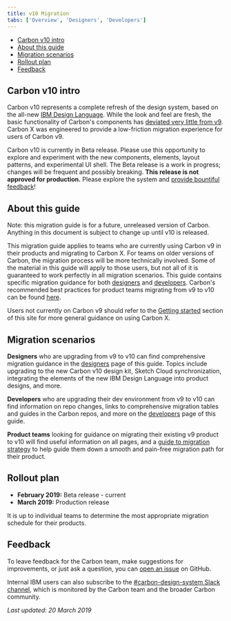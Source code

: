 ```yaml
---
title: v10 Migration
tabs: ['Overview', 'Designers', 'Developers']
---
```


<AnchorLinks>

- [Carbon v10 intro](#carbon-v10-intro)
- [About this guide](#about-this-guide)
- [Migration scenarios](#migration-scenarios)
- [Rollout plan](#rollout-plan)
- [Feedback](#feedback) 

</AnchorLinks>

## Carbon v10 intro

Carbon v10 represents a complete refresh of the design system, based on the all-new [IBM Design Language](https://www.ibm.com/design/language/). While the look and feel are fresh, the basic functionality of Carbon's components has [deviated very little from v9](https://github.com/IBM/carbon-components/releases). Carbon X was engineered to provide a low-friction migration experience for users of Carbon v9.

Carbon v10 is currently in Beta release. Please use this opportunity to explore and experiment with the new components, elements, layout patterns, and experimental UI shell. The Beta release is a work in progress; changes will be frequent and possibly breaking. **This release is not approved for production.** Please explore the system and [provide bountiful feedback](/help/support#github-issues)!

## About this guide

Note: this migration guide is for a future, unreleased version of Carbon. Anything in this document is subject to change up until v10 is released.

This migration guide applies to teams who are currently using Carbon v9 in their products and migrating to Carbon X. For teams on older versions of Carbon, the migration process will be more technically involved. Some of the material in this guide will apply to those users, but not all of it is guaranteed to work perfectly in all migration scenarios. This guide contains specific migration guidance for both [designers](designers) and [developers](developers). Carbon's recommended best practices for product teams migrating from v9 to v10 can be found [here](developers#product-migration-strategy).

Users not currently on Carbon v9 should refer to the [Getting started](/getting-started/about-carbon) section of this site for more general guidance on using Carbon X.

## Migration scenarios

**Designers** who are upgrading from v9 to v10 can find comprehensive migration guidance in the [designers](designers) page of this guide. Topics include upgrading to the new Carbon v10 design kit, Sketch Cloud synchronization, integrating the elements of the new IBM Design Language into product designs, and more.

**Developers** who are upgrading their dev environment from v9 to v10 can find information on repo changes, links to comprehensive migration tables and guides in the Carbon repos, and more on the [developers](developers) page of this guide.

**Product teams** looking for guidance on migrating their existing v9 product to v10 will find useful information on all pages, and a [guide to migration strategy](developers#product-migration-strategy) to help guide them down a smooth and pain-free migration path for their product.

## Rollout plan

- **February 2019:** Beta release - current
- **March 2019:** Production release

It is up to individual teams to determine the most appropriate migration schedule for their products.  

<!-- 

### Adoption and activation sessions

<p>The IBM Design core team is establishing an adoption and activation program. A new <a href="https://w3.ibm.com/design/essentials" target="blank">IBM Design Essentials</a> course is available, and teams will receive either in-person or remote education before (or soon after) the Production release of Carbon X. The Carbon team will share news on Slack, Connections, and in the IBM Design Town Hall as well.</p>

-->

## Feedback

To leave feedback for the Carbon team, make suggestions for improvements, or just ask a question, you can [open an issue](https://github.com/carbon-design-system/carbon-website/issues/new?template=feedback.md&labels=feedback&title=User+feedback+for+Migration+Overview+page) on GitHub.

Internal IBM users can also subscribe to the [#carbon-design-system Slack channel](https://ibm-studios.slack.com/messages/C0M053VPT/details/), which is monitored by the Carbon team and the broader Carbon community.


_Last updated: 20 March 2019_
